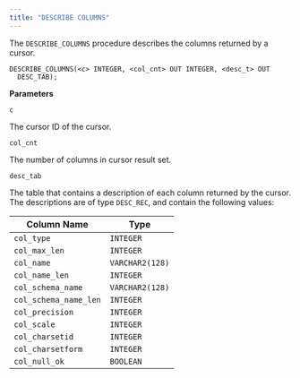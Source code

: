 ```yaml
---
title: "DESCRIBE COLUMNS"
---
```


The `DESCRIBE_COLUMNS` procedure describes the columns returned by a cursor.

```text
DESCRIBE_COLUMNS(<c> INTEGER, <col_cnt> OUT INTEGER, <desc_t> OUT
  DESC_TAB);
```

**Parameters**

`c`

 The cursor ID of the cursor.

`col_cnt`

 The number of columns in cursor result set.

`desc_tab`

 The table that contains a description of each column returned by the cursor. The descriptions are of type `DESC_REC`, and contain the following values:

 | Column Name           | Type            |
 | --------------------- | --------------- |
 | `col_type`            | `INTEGER`       |
 | `col_max_len`         | `INTEGER`       |
 | `col_name`            | `VARCHAR2(128)` |
 | `col_name_len`        | `INTEGER`       |
 | `col_schema_name`     | `VARCHAR2(128)` |
 | `col_schema_name_len` | `INTEGER`       |
 | `col_precision`       | `INTEGER`       |
 | `col_scale`           | `INTEGER`       |
 | `col_charsetid`       | `INTEGER`       |
 | `col_charsetform`     | `INTEGER`       |
 | `col_null_ok`         | `BOOLEAN`       |
